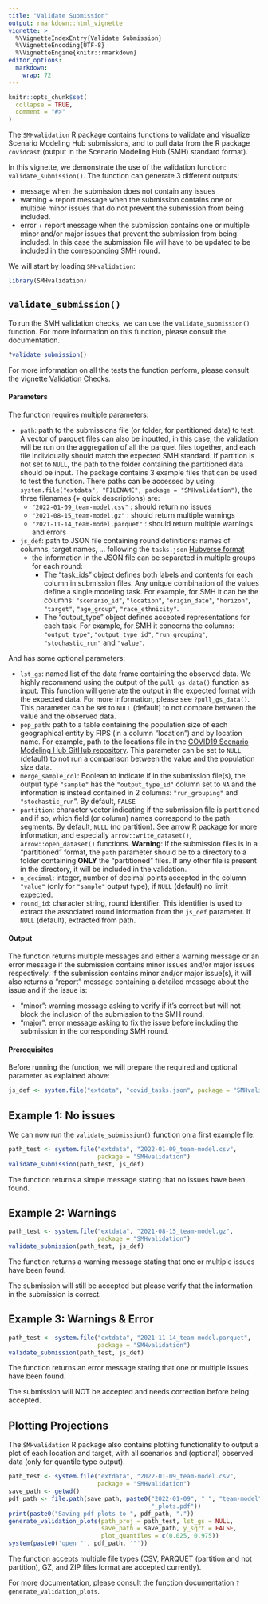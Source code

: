 ```yaml
---
title: "Validate Submission"
output: rmarkdown::html_vignette
vignette: >
  %\VignetteIndexEntry{Validate Submission}
  %\VignetteEncoding{UTF-8}
  %\VignetteEngine{knitr::rmarkdown}
editor_options:
  markdown:
    wrap: 72
---
```


```r
knitr::opts_chunk$set(
  collapse = TRUE,
  comment = "#>"
)
```

The `SMHvalidation` R package contains functions to validate and visualize
Scenario Modeling Hub submissions, and to pull data from the R
package `covidcast` (output in the Scenario Modeling Hub (SMH) standard
format).

In this vignette, we demonstrate the use of the validation function:
`validate_submission()`. The function can generate 3 different outputs:

-   message when the submission does not contain any issues
-   warning + report message when the submission contains one or
    multiple minor issues that do not prevent the submission from being
    included.
-   error + report message when the submission contains one or
    multiple minor and/or major issues that prevent the submission from being
    included. In this case the submission file will have to be updated
    to be included in the
    corresponding SMH round.

We will start by loading `SMHvalidation`:

```r
library(SMHvalidation)
```

## `validate_submission()`

To run the SMH validation checks, we can use the `validate_submission()`
function. For more information on this function, please consult the
documentation.

```r
?validate_submission()
```

For more information on all the tests the function perform, please
consult the vignette [Validation Checks](validation-checks.html).

#### Parameters

The function requires multiple parameters:

-   `path`: path to the submissions file (or folder, for partitioned data) to
    test. A vector of parquet files can also be inputted, in this case, the
    validation will be run on the aggregation of all the parquet files
    together, and each file individually should match the expected SMH
    standard. If partition is not set to `NULL`, the path
    to the folder containing the partitioned data should be input.
    The package contains 3 example files that can be used to test the
    function. There paths can be accessed by using:
    `system.file("extdata", "FILENAME", package = "SMHvalidation")`, the
    three filenames (+ quick descriptions) are:
    -   `"2022-01-09_team-model.csv"` : should return no issues
    -   `"2021-08-15_team-model.gz"` : should return multiple warnings
    -   `"2021-11-14_team-model.parquet"` : should return multiple warnings
        and errors
-   `js_def`: path to JSON file containing round definitions: names of columns,
    target names, ... following the `tasks.json`
    [Hubverse format](https://hubdocs.readthedocs.io/en/latest/user-guide/hub-config.html#hub-model-task-configuration-tasks-json-file)
    -   the information in the JSON file can be separated in multiple groups for
        each round:
        -   The "task_ids" object defines both labels and contents for each
            column in submission files. Any unique combination of the values
            define a single modeling task. For example, for SMH it can be the
            columns: `"scenario_id"`, `"location"`, `"origin_date"`,
            `"horizon"`, `"target"`, `"age_group"`, `"race_ethnicity"`.
        -   The "output_type" object defines accepted representations for
            each task. For example, for SMH it concerns the columns:
            `"output_type"`, `"output_type_id"`, `"run_grouping"`,
            `"stochastic_run"` and `"value"`.
    
And has some optional parameters:

-   `lst_gs`: named list of the data frame containing the observed data. We
    highly recommend using the output of the `pull_gs_data()` function
    as input. This function will generate the output in the expected
    format with the expected data. For more information, please see
    `?pull_gs_data()`. This parameter can be set to `NULL` (default) to 
     not compare between the value and the observed data.
-   `pop_path`: path to a table containing the population size of each
    geographical entity by FIPS (in a column "location") and by
    location name. For example, path to the locations file in the
    [COVID19 Scenario Modeling Hub GitHub
    repository](https://github.com/midas-network/covid19-scenario-modeling-hub/blob/master/data-locations/locations.csv).
     This parameter can be set to `NULL` (default) to not run a comparison
     between the value and the population size data.
-   `merge_sample_col`: Boolean to indicate if in the submission file(s), the
     output type `"sample"` has the `"output_type_id"` column set to `NA` and
     the information is instead contained in 2 columns: `"run_grouping"` and
     `⁠"stochastic_run`⁠". By default, `FALSE`
-   `partition`: character vector indicating if the submission file is
     partitioned and if so, which field (or column) names correspond to the path
     segments. By default, `NULL` (no partition). See
     [arrow R package](https://arrow.apache.org/docs/r/) for more information,
     and especially `arrow::write_dataset()`, `arrow::open_dataset()` functions.
     **Warning**: If the submission files is in a "partitioned" format, 
     the `path` parameter should be to a directory to a folder containing 
     **ONLY** the "partitioned" files. If any other file is present in the 
     directory, it will be included in the validation.
-    `n_decimal`: integer, number of decimal points accepted in the column
      `"value"` (only for `"sample"` output type), if `NULL` (default) no limit
      expected.
-    `round_id`: character string, round identifier. This identifier is used to
      extract the associated round information from the `js_def` parameter.
      If `NULL` (default), extracted from path.
      

#### Output

The function returns multiple messages and either a warning message or
an error message if the submission contains minor issues and/or major
issues respectively. If the submission contains minor and/or major
issue(s), it will also returns a "report" message containing a detailed
message about the issue and if the issue is:

-   "minor": warning message asking to verify if it's correct but will
    not block the inclusion of the submission to the SMH round.
-   "major": error message asking to fix the issue before including the
    submission in the corresponding SMH round.

#### Prerequisites

Before running the function, we will prepare the required and optional
parameter as explained above:

```r
js_def <- system.file("extdata", "covid_tasks.json", package = "SMHvalidation")
```

## Example 1: No issues

We can now run the `validate_submission()` function on a first example
file.

```r
path_test <- system.file("extdata", "2022-01-09_team-model.csv",
                         package = "SMHvalidation")
validate_submission(path_test, js_def)
```

The function returns a simple message stating that no issues have been
found.

## Example 2: Warnings

```r
path_test <- system.file("extdata", "2021-08-15_team-model.gz",
                         package = "SMHvalidation")
validate_submission(path_test, js_def)
```

The function returns a warning message stating that one or multiple
issues have been found.

The submission will still be accepted but please verify that the
information in the submission is correct.

## Example 3: Warnings & Error

```r
path_test <- system.file("extdata", "2021-11-14_team-model.parquet",
                         package = "SMHvalidation")
validate_submission(path_test, js_def)
```

The function returns an error message stating that one or multiple
issues have been found.

The submission will NOT be accepted and needs correction before being
accepted.

## Plotting Projections

The `SMHvalidation` R package also contains plotting functionality to
output a plot of each location and target, with all scenarios and (optional)
observed data (only for quantile type output).

```r
path_test <- system.file("extdata", "2022-01-09_team-model.csv",
                         package = "SMHvalidation")
save_path <- getwd()
pdf_path <- file.path(save_path, paste0("2022-01-09", "_", "team-model",
                                        "_plots.pdf"))
print(paste0("Saving pdf plots to ", pdf_path, "."))
generate_validation_plots(path_proj = path_test, lst_gs = NULL,
                          save_path = save_path, y_sqrt = FALSE,
                          plot_quantiles = c(0.025, 0.975))
system(paste0('open "', pdf_path, '"'))
```

The function accepts multiple file types (CSV, PARQUET (partition and not
partition), GZ, and ZIP files format are accepted currently). 

For more documentation, please consult the function documentation
`?generate_validation_plots`.
